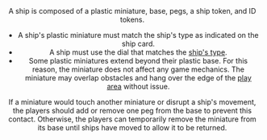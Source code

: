 <Header title="ship"/>
A ship is composed of a plastic miniature, base, pegs, a ship token, and ID tokens.

* A ship's plastic miniature must match the ship's type as indicated on the
ship card.
* A ship must use the dial that matches the [ship's type](/article/Ship_Type).
* Some plastic miniatures extend beyond their plastic base. For this reason,
the miniature does not affect any game mechanics. The miniature may
overlap obstacles and hang over the edge of the [play area](/article/Play_Area) without issue.

If a miniature would touch another miniature or disrupt a ship's
movement, the players should add or remove one peg from the base to
prevent this contact. Otherwise, the players can temporarily remove the
miniature from its base until ships have moved to allow it to be returned.